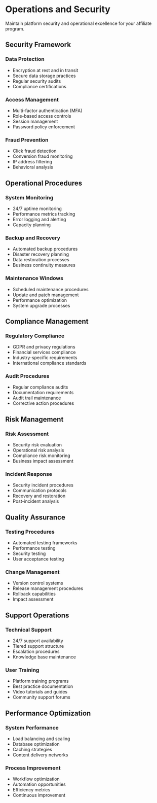 # Operations and Security

Maintain platform security and operational excellence for your affiliate program.

## Security Framework

### Data Protection
- Encryption at rest and in transit
- Secure data storage practices
- Regular security audits
- Compliance certifications

### Access Management
- Multi-factor authentication (MFA)
- Role-based access controls
- Session management
- Password policy enforcement

### Fraud Prevention
- Click fraud detection
- Conversion fraud monitoring
- IP address filtering
- Behavioral analysis

## Operational Procedures

### System Monitoring
- 24/7 uptime monitoring
- Performance metrics tracking
- Error logging and alerting
- Capacity planning

### Backup and Recovery
- Automated backup procedures
- Disaster recovery planning
- Data restoration processes
- Business continuity measures

### Maintenance Windows
- Scheduled maintenance procedures
- Update and patch management
- Performance optimization
- System upgrade processes

## Compliance Management

### Regulatory Compliance
- GDPR and privacy regulations
- Financial services compliance
- Industry-specific requirements
- International compliance standards

### Audit Procedures
- Regular compliance audits
- Documentation requirements
- Audit trail maintenance
- Corrective action procedures

## Risk Management

### Risk Assessment
- Security risk evaluation
- Operational risk analysis
- Compliance risk monitoring
- Business impact assessment

### Incident Response
- Security incident procedures
- Communication protocols
- Recovery and restoration
- Post-incident analysis

## Quality Assurance

### Testing Procedures
- Automated testing frameworks
- Performance testing
- Security testing
- User acceptance testing

### Change Management
- Version control systems
- Release management procedures
- Rollback capabilities
- Impact assessment

## Support Operations

### Technical Support
- 24/7 support availability
- Tiered support structure
- Escalation procedures
- Knowledge base maintenance

### User Training
- Platform training programs
- Best practice documentation
- Video tutorials and guides
- Community support forums

## Performance Optimization

### System Performance
- Load balancing and scaling
- Database optimization
- Caching strategies
- Content delivery networks

### Process Improvement
- Workflow optimization
- Automation opportunities
- Efficiency metrics
- Continuous improvement
